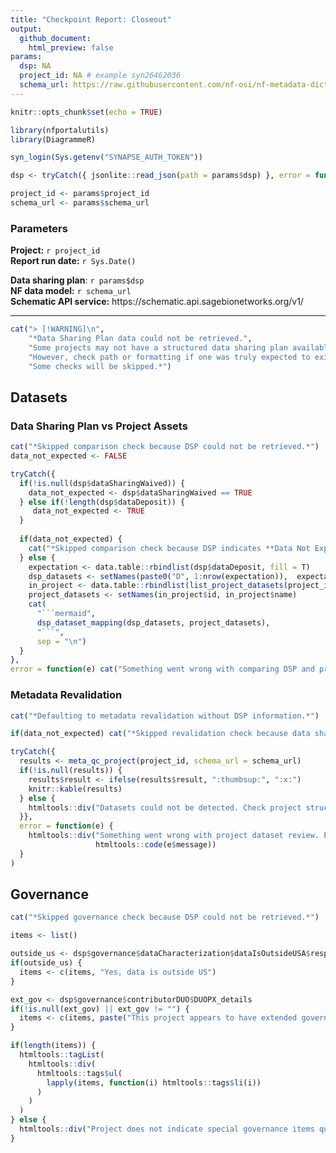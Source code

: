 ```yaml
---
title: "Checkpoint Report: Closeout"
output:
  github_document:
    html_preview: false
params:
  dsp: NA
  project_id: NA # example syn26462036
  schema_url: https://raw.githubusercontent.com/nf-osi/nf-metadata-dictionary/main/NF.jsonld
---
```



```r
knitr::opts_chunk$set(echo = TRUE)

library(nfportalutils)
library(DiagrammeR)

syn_login(Sys.getenv("SYNAPSE_AUTH_TOKEN"))
```


```r
dsp <- tryCatch({ jsonlite::read_json(path = params$dsp) }, error = function(e) NULL)

project_id <- params$project_id
schema_url <- params$schema_url

```

### Parameters

**Project:** `r project_id`  
**Report run date:** `r Sys.Date()`


**Data sharing plan**: `r params$dsp`  
**NF data model:** `r schema_url`  
**Schematic API service:** https://schematic.api.sagebionetworks.org/v1/

---

```r

cat("> [!WARNING]\n", 
    "*Data Sharing Plan data could not be retrieved.", 
    "Some projects may not have a structured data sharing plan available.",
    "However, check path or formatting if one was truly expected to exist.",
    "Some checks will be skipped.*")

```

## Datasets

### Data Sharing Plan vs Project Assets

```r

cat("*Skipped comparison check because DSP could not be retrieved.*")
data_not_expected <- FALSE

```


```r

tryCatch({
  if(!is.null(dsp$dataSharingWaived)) {
    data_not_expected <- dsp$dataSharingWaived == TRUE
  } else if(!length(dsp$dataDeposit)) {
     data_not_expected <- TRUE
  }
  
  if(data_not_expected) {
    cat("*Skipped comparison check because DSP indicates **Data Not Expected** or there are no datasets listed.*")
  } else {
    expectation <- data.table::rbindlist(dsp$dataDeposit, fill = T)
    dsp_datasets <- setNames(paste0("D", 1:nrow(expectation)),  expectation$dataLabel)
    in_project <- data.table::rbindlist(list_project_datasets(project_id), fill = T)
    project_datasets <- setNames(in_project$id, in_project$name)
    cat(
      "```mermaid",
      dsp_dataset_mapping(dsp_datasets, project_datasets),
      "```",
      sep = "\n")
  }
},
error = function(e) cat("Something went wrong with comparing DSP and project. Error:\n", e$message))

```


### Metadata Revalidation

```r
  
cat("*Defaulting to metadata revalidation without DSP information.*")
```


```r

if(data_not_expected) cat("*Skipped revalidation check because data sharing plan indicates **Data Not Expected**.*")

```


```r

tryCatch({
  results <- meta_qc_project(project_id, schema_url = schema_url)
  if(!is.null(results)) {
    results$result <- ifelse(results$result, ":thumbsup:", ":x:")
    knitr::kable(results)
  } else {
    htmltools::div("Datasets could not be detected. Check project structure.")
  }},
  error = function(e) {
    htmltools::div("Something went wrong with project dataset review. Error message:", 
                   htmltools::code(e$message)) 
  }
)

```


## Governance

```r

cat("*Skipped governance check because DSP could not be retrieved.*")
```

```r

items <- list()

outside_us <- dsp$governance$dataCharacterization$dataIsOutsideUSA$response
if(outside_us) {
  items <- c(items, "Yes, data is outside US")
}

ext_gov <- dsp$governance$contributorDUO$DUOPX_details
if(!is.null(ext_gov) || ext_gov != "") {
  items <- c(items, paste("This project appears to have extended governance request:", htmltools::tags$em(ext_gov)))
}

if(length(items)) {
  htmltools::tagList(
    htmltools::div(
      htmltools::tags$ul(
        lapply(items, function(i) htmltools::tags$li(i))
      )
    )
  )
} else {
  htmltools::div("Project does not indicate special governance items qualifying for review.")
}


```

